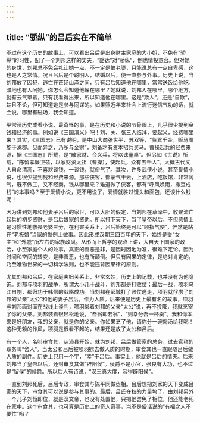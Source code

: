 ```yaml
---
---
---
```

title: “骄纵”的吕后实在不简单
---




不过在这个历史的故事上，可以看出吕后是出身财主家庭的大小姐，不免有“骄纵”的习性，配了一个刘邦这样的丈夫，“豁达”对“骄纵”，倒也情投意合。但对她的身世，刘邦总不免会礼让她一点，不一定是怕老婆，只能说总有一点自卑感，这也是人之常情。况且吕后是个聪明人，结婚以后，便一直参与外事。历史上说，当刘邦放了囚犯，逃亡在芒砀山泽之间，只有吕后知道他在哪里，常常送饭给他吃。暗地也有人问她，你怎么会知道他躲在哪里？她就说，刘邦人在哪里，哪个地方，就有云气罩着，只有我看得出来，所以知道他在哪里。这是“欺人”，还是“自欺”，姑且不论，但可知道她是参与同谋的。如果照近年来社会上流行迷信气功的话，就会说，哪里有磁场，我会知道。

平常读历史或看小说，最奇怪的事，是在历史和小说的节骨眼上，几乎很少提到金钱和经济的事。例如说《三国演义》吧！刘、关、张三人结拜，要起义，经费哪里来？其实，《三国志》已有说明，是中山大商张世平、苏双等，“赀累千金，贩马周旋于涿郡。见而异之，乃多与金财”，刘备才有资本招兵买马。曹操起兵的经费来源，据《三国志》所载，是“散家财、合义兵，将以诛董卓”。但另如《世说》所载，“陈留孝廉卫兹，以家财资太祖（曹操），使起兵，众有五千人”。大概古代文人自命清高，不喜欢谈钱，一谈钱，就俗气了。其次，许多武侠小说，甚至爱情小说，也很少提到钱和经费来源。那些侠客，都豪气干云，上酒店，吃饭馆，非常阔气，既不做工，又不经商，钱从哪里来？难道做了侠客，都有“呼风唤雨，撒豆成钱”的本事吗？至于爱情小说，更不用说了，爱情就胜过馒头和面包，还谈什么钱呢！

因为讲到刘邦和他妻子吕后的家世，可以大胆的假定，当刘邦在草泽中，收聚流亡起兵的初步资财，是吕后娘家的资助。所以打下天下，当了皇帝以后，不但感情上是习惯性地敬畏老婆三分，在利害关系上，吕后始终是可以“颐指气使”，俨然是站在“老板娘”当家的惯例上做事。因此形成汉朝三四百年的天下，始终是受“女主”和“外戚”所左右的家族政风。从形而上哲学的观点上讲，大自天下国家的政治，小至家庭个人的处事，真正的善恶是非，是因时因地为准，很难下定论。因为时间和空间的转变，是非善恶，也有所颠倒。但只有因果的定律，是绝对肯定的，乃至唯物世界的一切科学法则，也不能违背因果律的原则。

尤其刘邦和吕后，在家庭夫妇关系上，非常玄妙，历史上的记载，也并没有为他隐饰。刘邦与项羽的战争，所谓大小几十战斗，刘邦都是打败仗；最后一战，项羽乌江自刎，都归功于韩信的战略成功。当刘邦在彭城打了败仗逃走，项羽就俘虏了刘邦的父亲“太公”和他的妻子吕后，作为人质。后来便是历史上最有名的故事，项羽与刘邦面对面在战线上谈判，项羽绑着刘邦的父亲“太公”说，再不投降，我就烹宰了你的父亲。刘邦装着很轻松地说，“吾翁即若翁”，“则幸分吾一杯羹”。我和你本来是好朋友，我的父亲，就是你的父亲。你如果烹了他，请你分一碗肉汤给我喝！这种无赖的作风，项羽是很看不起的，结果还是放了太公和吕后。

有一个人，名叫审食其，从沛县开始，就为刘邦、吕后做管家的总务，过去官称的职务叫“舍人”。当太公和吕后被项羽掳去做人质的时期，审食其也一直跟随吕后做人质的副件。历史上只用一个字，“幸”于吕后。事实上，他就是吕后的情夫。后来刘邦当了皇帝以后，还封审食其做“辟阳侯”。侯爵不是小官，张良有大功，也不过是“留侯”的侯爵。所以后人有诗说，“汉王真大度，容得辟阳侯”。

一直到刘邦死后，吕后专政，审食其与陈平同做丞相。吕后想把刘家的天下变成吕家的天下，审食其可以说是参与其事的。最后，吕氏夺权的力量垮了，由刘邦另外一个儿子刘恒即位，就是汉文帝，也没有处置他，只把他罢免了相位，他还能老死在家中。这个审食其，也可算是历史上的奇人奇事，岂不是俗话说的“有福之人不要忙”吗？